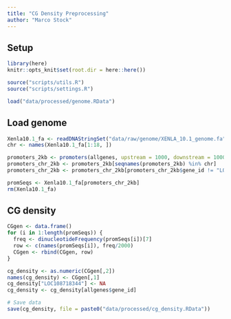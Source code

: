 ```yaml
---
title: "CG Density Preprocessing"
author: "Marco Stock"
---
```


## Setup
```r
library(here)
knitr::opts_knit$set(root.dir = here::here())
```
```r
source("scripts/utils.R")
source("scripts/settings.R")
```
```r
load("data/processed/genome.RData")
```

## Load genome
```r
Xenla10.1_fa <- readDNAStringSet("data/raw/genome/XENLA_10.1_genome.fa", "fasta")
chr <- names(Xenla10.1_fa[1:18, ])

promoters_2kb <- promoters(allgenes, upstream = 1000, downstream = 1000)
promoters_chr_2kb <- promoters_2kb[seqnames(promoters_2kb) %in% chr]
promoters_chr_2kb <- promoters_chr_2kb[promoters_chr_2kb$gene_id != "LOC108718344"]

promSeqs <- Xenla10.1_fa[promoters_chr_2kb]
rm(Xenla10.1_fa)
```

## CG density
```r
CGgen <- data.frame()
for (i in 1:length(promSeqs)) {
  freq <- dinucleotideFrequency(promSeqs[i])[7]
  row <- c(names(promSeqs[i]), freq/2000)
  CGgen <- rbind(CGgen, row)
}

cg_density <- as.numeric(CGgen[,2])
names(cg_density) <- CGgen[,1]
cg_density["LOC108718344"] <- NA
cg_density <- cg_density[allgenes$gene_id]
```

```r
# Save data
save(cg_density, file = paste0("data/processed/cg_density.RData"))
```
